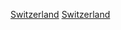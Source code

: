 {{Portal|體育運動|瑞士}}
{{Year by category
| m = 1
| c = 9
| d = 2
| y = 8
| cat     = 瑞士體育
| sortkey = 體育
| parent  = 各年份瑞士體育
| subcat  = 1928年瑞士
}}

[[Category:1928年各國體育|Switzerland]]
[[Category:1928年歐洲體育|Switzerland]]